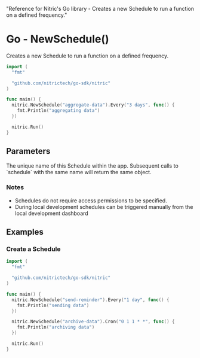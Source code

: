   "Reference for Nitric's Go library - Creates a new Schedule to run a function on a defined frequency."

# Go - NewSchedule()

Creates a new Schedule to run a function on a defined frequency.

```go
import (
  "fmt"

  "github.com/nitrictech/go-sdk/nitric"
)

func main() {
  nitric.NewSchedule("aggregate-data").Every("3 days", func() {
    fmt.Println("aggregating data")
  })

  nitric.Run()
}
```

## Parameters

<Properties>
  <Property name="description" required type="string">
    The unique name of this Schedule within the app. Subsequent calls to
    `schedule` with the same name will return the same object.
  </Property>
</Properties>

### Notes

- Schedules do not require access permissions to be specified.
- During local development schedules can be triggered manually from the local development dashboard

## Examples

### Create a Schedule

```go
import (
  "fmt"

  "github.com/nitrictech/go-sdk/nitric"
)

func main() {
  nitric.NewSchedule("send-reminder").Every("1 day", func() {
    fmt.Println("sending data")
  })

  nitric.NewSchedule("archive-data").Cron("0 1 1 * *", func() {
    fmt.Println("archiving data")
  })

  nitric.Run()
}
```
